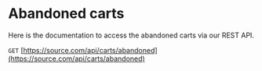 # Abandoned carts

Here is the documentation to access the abandoned carts via our REST API.

`GET` [https://source.com/api/carts/abandoned](https://source.com/api/carts/abandoned)